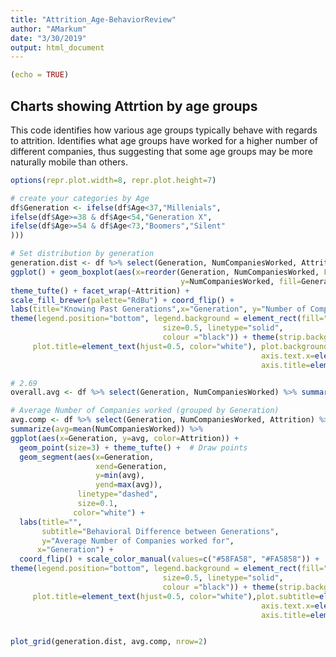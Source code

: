 ```yaml
---
title: "Attrition_Age-BehaviorReview"
author: "AMarkum"
date: "3/30/2019"
output: html_document
---
```


```r
(echo = TRUE)
```

## Charts showing Attrtion by age groups

This code identifies how various age groups typically behave with regards to attrition. Identifies what age groups have worked for a higher number of different companies, thus suggesting that some age groups may be more naturally mobile than others.

```r
options(repr.plot.width=8, repr.plot.height=7) 

# create your categories by Age
df$Generation <- ifelse(df$Age<37,"Millenials",
ifelse(df$Age>=38 & df$Age<54,"Generation X",
ifelse(df$Age>=54 & df$Age<73,"Boomers","Silent"
)))

# Set distribution by generation
generation.dist <- df %>% select(Generation, NumCompaniesWorked, Attrition) %>% 
ggplot() + geom_boxplot(aes(x=reorder(Generation, NumCompaniesWorked, FUN=median), 
                                      y=NumCompaniesWorked, fill=Generation)) + 
theme_tufte() + facet_wrap(~Attrition) + 
scale_fill_brewer(palette="RdBu") + coord_flip() + 
labs(title="Knowing Past Generations",x="Generation", y="Number of Companies Previously Worked") + 
theme(legend.position="bottom", legend.background = element_rect(fill="#FFF9F5",
                                  size=0.5, linetype="solid", 
                                  colour ="black")) + theme(strip.background = element_blank(), strip.text.x = element_blank(), 
     plot.title=element_text(hjust=0.5, color="white"), plot.background=element_rect(fill="#0D7680"),
                                                        axis.text.x=element_text(colour="white"), axis.text.y=element_text(colour="white"),
                                                        axis.title=element_text(colour="white"))

# 2.69
overall.avg <- df %>% select(Generation, NumCompaniesWorked) %>% summarize(avg_ov=mean(NumCompaniesWorked))

# Average Number of Companies worked (grouped by Generation)
avg.comp <- df %>% select(Generation, NumCompaniesWorked, Attrition) %>% group_by(Generation, Attrition) %>%
summarize(avg=mean(NumCompaniesWorked)) %>% 
ggplot(aes(x=Generation, y=avg, color=Attrition)) + 
  geom_point(size=3) + theme_tufte() +  # Draw points
  geom_segment(aes(x=Generation, 
                   xend=Generation, 
                   y=min(avg), 
                   yend=max(avg)), 
               linetype="dashed", 
               size=0.1,
              color="white") +  
  labs(title="", 
       subtitle="Behavioral Difference between Generations",
       y="Average Number of Companies worked for",
      x="Generation") +  
  coord_flip() + scale_color_manual(values=c("#58FA58", "#FA5858")) + 
theme(legend.position="bottom", legend.background = element_rect(fill="#FFF9F5",
                                  size=0.5, linetype="solid", 
                                  colour ="black")) + theme(strip.background = element_blank(), strip.text.x = element_blank(), 
     plot.title=element_text(hjust=0.5, color="white"),plot.subtitle=element_text(color="white"), plot.background=element_rect(fill="#0D7680"),
                                                        axis.text.x=element_text(colour="white"), axis.text.y=element_text(colour="white"),
                                                        axis.title=element_text(colour="white"))


plot_grid(generation.dist, avg.comp, nrow=2)
```
